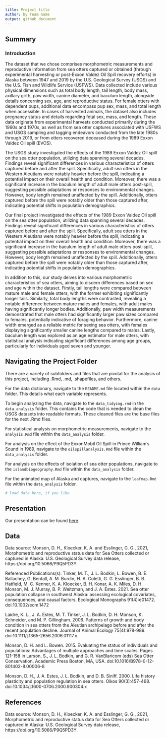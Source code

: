 ```yaml
---
title: Project title
author: by Team name
output: github_document
---
```


## Summary
### Introduction
The dataset that we chose comprises morphometric measurements and reproductive information from sea otters captured or obtained (through experimental harvesting or post-Exxon Valdez Oil Spill recovery efforts) in Alaska between 1947 and 2019 by the U.S. Geological Survey (USGS) and the U.S. Fish and Wildlife Service (USFWS). Data collected include various physical dimensions such as total body length, tail length, body mass, axillary girth, paw width, canine diameter, and baculum length, alongside details concerning sex, age, and reproductive status. For female otters with dependent pups, additional data encompass pup sex, mass, and total length when accessible. In cases of harvested animals, the dataset also includes pregnancy status and details regarding fetal sex, mass, and length. These data originate from experimental harvests conducted primarily during the 1960s and 1970s, as well as from sea otter captures associated with USFWS and USGS sampling and tagging endeavors conducted from the late 1980s through 2019, or from otters recovered deceased during the 1989 Exxon Valdez Oil spill (EVOS).

The USGS study investigated the effects of the 1989 Exxon Valdez Oil spill on the sea otter population, utilizing data spanning several decades. Findings reveal significant differences in various characteristics of otters captured before and after the spill. Specifically, adult sea otters in the Western Aleutians were notably heavier before the spill, indicating a potential impact on their overall health and condition. Moreover, there was a significant increase in the baculum length of adult male otters post-spill, suggesting possible adaptations or responses to environmental changes. However, body length remained unaffected by the spill. Additionally, otters captured before the spill were notably older than those captured after, indicating potential shifts in population demographics.

Our final project investigated the effects of the 1989 Exxon Valdez Oil spill on the sea otter population, utilizing data spanning several decades. Findings reveal significant differences in various characteristics of otters captured before and after the spill. Specifically, adult sea otters in the Western Aleutians were notably heavier before the spill, indicating a potential impact on their overall health and condition. Moreover, there was a significant increase in the baculum length of adult male otters post-spill, suggesting possible adaptations or responses to environmental changes. However, body length remained unaffected by the spill. Additionally, otters captured before the spill were notably older than those captured after, indicating potential shifts in population demographics.

In addition to this, our study delves into various morphometric characteristics of sea otters, aiming to discern differences based on sex and age within the dataset. Firstly, tail lengths were compared between mature male and female otters, with the former exhibiting significantly longer tails. Similarly, total body lengths were contrasted, revealing a notable difference between mature males and females, with adult males having significantly longer bodies. Additionally, paw width measurements demonstrated that male otters had significantly larger paw sizes compared to females, potentially indicative of foraging behavior. Furthermore, canine width emerged as a reliable metric for sexing sea otters, with females displaying significantly smaller canine lengths compared to males. Lastly, baculum length was explored as an age estimator for male otters, with statistical analysis indicating significant differences among age groups, particularly for individuals aged seven and younger. 

## Navigating the Project Folder
There are a variety of subfolders and files that are pivotal for the analysis of this project, including .Rmd, .md, .shapefiles, and others. 

For the data dictionary, navigate to the `README.md` file located within the `data` folder. This details what each variable represents. 

To begin analyzing the data, navigate to the `data_tidying.rmd` in the `data_analysis` folder. This contains the code that is needed to clean the USGS datasets into readable formats. These cleaned files are the base files for the next .Rmd files. 

For statistical analysis on morphometric measurements, navigate to the `analysis.Rmd` file within the `data_analysis` folder.

For analysis on the effect of the ExxonMobil Oil Spill in Prince William's Sound in 1989, navigate to the `oilspillanalysis.Rmd` file within the `data_analysis` folder.

For analysis on the effects of isolation of sea otter populations, navigate to the `islandbiogeography.Rmd` file within the `data_analysis` folder.

For the animated map of Alaska and captures, navigate to the `leafmap.Rmd` file within the `data_analysis` folder.


```r
# load data here, if you like
```

## Presentation

Our presentation can be found [here](presentation/presentation.html).

## Data 

Data source: 
Monson, D. H., Kloecker, K. A. and Esslinger, G. G., 2021, Morphometric and reproductive status data for Sea Otters collected or captured in Alaska: U.S. Geological Survey data release, https://doi.org/10.5066/P9Q5PD3Y.

Referenced Publications(s): 
Tinker, M. T., J. L. Bodkin, L. Bowen, B. E. Ballachey, G. Bentall, A. M. Burdin, H. A. Coletti, G. G. Esslinger, B. B. Hatfield, M. C. Kenner, K. A. Kloecker, B. H. Konar, A. K. Miles, D. H. Monson, M. J. Murray, B. P. Weitzman, and J. A. Estes. 2021. Sea otter population collapse in southwest Alaska: assessing ecological covariates, consequences, and causal factors. Ecological Monographs 91(4):e01472. doi:10.1002/ecm.1472

Laidre, K. L., J. A. Estes, M. T. Tinker, J. L. Bodkin, D. H. Monson, K. Schneider, and M. P. Gillingham. 2006. Patterns of growth and body condition in sea otters from the Aleutian archipelago before and after the recent population decline. Journal of Animal Ecology 75(4):978-989. doi:10.1111/j.1365-2656.2006.01117.x

Monson, D. H. and L. Bowen. 2015. Evaluating the status of individuals and populations: Advantages of multiple approaches and time scales. Pages 121-158 in Larson, S., J. L. Bodkin, and G. R. VanBlaricom (eds) Sea Otter Conservation. Academic Press Boston, MA, USA. doi:10.1016/B978-0-12-801402-8.00006-8

Monson, D. H., J. A. Estes, J. L. Bodkin, and D. B. Siniff. 2000. Life history plasticity and population regulation in sea otters. Oikos 90(3):457-468. doi:10.1034/j.1600-0706.2000.900304.x

## References

Data source: 
Monson, D. H., Kloecker, K. A. and Esslinger, G. G., 2021, Morphometric and reproductive status data for Sea Otters collected or captured in Alaska: U.S. Geological Survey data release, https://doi.org/10.5066/P9Q5PD3Y.

